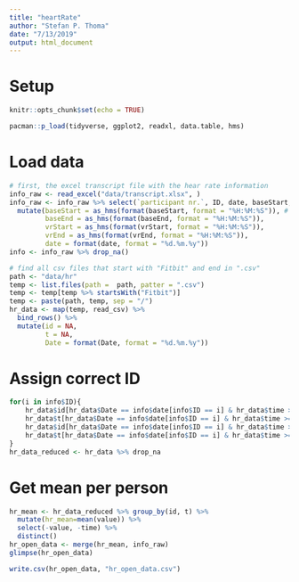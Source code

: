 ```yaml
---
title: "heartRate"
author: "Stefan P. Thoma"
date: "7/13/2019"
output: html_document
---
```

# Setup
```r
knitr::opts_chunk$set(echo = TRUE)

pacman::p_load(tidyverse, ggplot2, readxl, data.table, hms)
```

# Load data

```r
# first, the excel transcript file with the hear rate information
info_raw <- read_excel("data/transcript.xlsx", ) 
info_raw <- info_raw %>% select(`participant nr.`, ID, date, baseStart, baseEnd, vrStart, vrEnd, Frage1, Frage2, Frage3) %>%
  mutate(baseStart = as_hms(format(baseStart, format = "%H:%M:%S")), # these lines drop the dates and leave time only.
         baseEnd = as_hms(format(baseEnd, format = "%H:%M:%S")),
         vrStart = as_hms(format(vrStart, format = "%H:%M:%S")),
         vrEnd = as_hms(format(vrEnd, format = "%H:%M:%S")), 
         date = format(date, format = "%d.%m.%y"))
info <- info_raw %>% drop_na()

```

```r
# find all csv files that start with "Fitbit" and end in ".csv"
path <- "data/hr"
temp <- list.files(path =  path, patter = ".csv")
temp <- temp[temp %>% startsWith("Fitbit")]
temp <- paste(path, temp, sep = "/")
hr_data <- map(temp, read_csv) %>%
  bind_rows() %>%
  mutate(id = NA,
         t = NA, 
         Date = format(Date, format = "%d.%m.%y"))
```
# Assign correct ID

```r
for(i in info$ID){
    hr_data$id[hr_data$Date == info$date[info$ID == i] & hr_data$time >= info$baseStart[info$ID == i] & hr_data$time <= info$baseEnd[info$ID == i]] <- i
    hr_data$t[hr_data$Date == info$date[info$ID == i] & hr_data$time >= info$baseStart[info$ID == i] & hr_data$time <= info$baseEnd[info$ID == i]] <- 1
    hr_data$id[hr_data$Date == info$date[info$ID == i] & hr_data$time >= info$vrStart[info$ID == i] & hr_data$time <= info$vrEnd[info$ID == i]] <- i
    hr_data$t[hr_data$Date == info$date[info$ID == i] & hr_data$time >= info$vrStart[info$ID == i] & hr_data$time <= info$vrEnd[info$ID == i]] <- 2
}
hr_data_reduced <- hr_data %>% drop_na
```
# Get mean per person
```r
hr_mean <- hr_data_reduced %>% group_by(id, t) %>%
  mutate(hr_mean=mean(value)) %>%
  select(-value, -time) %>%
  distinct()
hr_open_data <- merge(hr_mean, info_raw)
glimpse(hr_open_data)
```

```r
write.csv(hr_open_data, "hr_open_data.csv")
```

